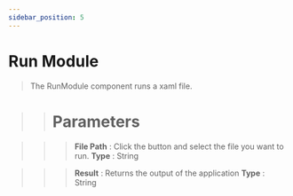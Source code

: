 ```yaml
---
sidebar_position: 5
---
```


# Run Module

> The RunModule component runs a xaml file.

>> # Parameters

>>> **File Path** : Click the button and select the file you want to run. **Type** : String

>>> **Result** : Returns the output of the application **Type** : String